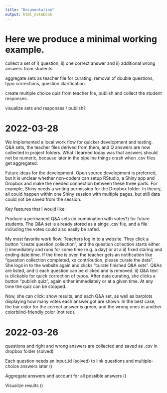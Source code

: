 ```yaml
---
title: "Documentation"
output: html_notebook
---
```


# Here we produce a minimal working example. 

collect a set of i) question, ii) one correct answer and ii) additional wrong answers from students.

aggregate sets as teacher file for curating. removal of double questions, typo corrections, question clarification.

create multiple choice quiz from teacher file, publish and collect the student responses.

visualize sets and responses / publish? 

# 2022-03-28
We implemented a local work flow for quicker development and testing.
Q&A sets, the teacher files derived from them, and Q answers are now collected in project folders. 
What I learned today was that answers should not be numeric, because later in the pipeline things crash when .csv files get aggregated. 

Future ideas for the development. 
Open source development is preferred, but it is unclear whether non--coders can setup RStudio, a Shiny app and Dropbox and make the needed connection between these three parts. 
For example, Shiny needs a writing permission for the Dropbox folder.
In theory, all could happen within one Shiny session with multiple pages, but still data could not be saved from the session. 

Key features that I would like:

Produce a permanent Q&A sets (in combination with votes?) for future students. The Q&A set is already stored as a singe .csv file, and a file including the votes could also easily be safed.

My most favorite work flow: 
Teachers log in to a website. They click a button "create question collection", and the question collection starts either i) immediately and runs for some time (e.g. a day) or at a ii) fixed staring and ending date:time. If the time is over, the teacher gets an notification like "question collection completed, xx contribution, please curate the data".
She logs in to the website again and clicks "curate finished Q&A sets". Q&As are listed, and i) each question can be clicked and is removed. ii) Q&A text is clickable for quick correction of typos. 
After data curating, she clicks a button "publish quiz", again either immediately or at a given time.
At any time the quiz can be stopped.

Now, she can click: show results, and each Q&A set, as well as barplots displaying how many votes each answer got are shown. In the best case, the bar color for the correct answer is green, and the wrong ones in another colorblind-friendly color (not red). 



# 2022-03-26 
questions and right and wrong answers are collected and saved as .csv in dropbox folder (solved)

Each question needs an input_id (solved) to link questions and multiple-choice answers later ()

Aggregate answers and account for all possible answers ()

Visualize results () 



